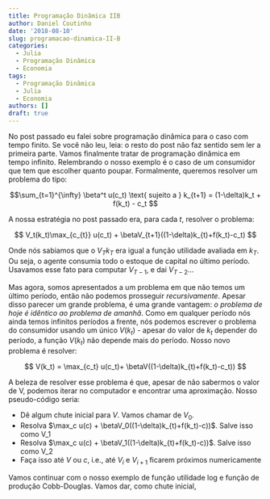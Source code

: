 ```yaml
---
title: Programação Dinâmica IIB
author: Daniel Coutinho
date: '2018-08-10'
slug: programacao-dinamica-II-B
categories:
  - Julia
  - Programação Dinâmica
  - Economia
tags:
  - Programação Dinâmica
  - Julia
  - Economia
authors: []
draft: true
---
```


No post passado eu falei sobre programação dinâmica para o caso com tempo finito. Se você não leu, leia: o resto do post não faz sentido sem ler a primeira parte. Vamos finalmente tratar de programação dinâmica em tempo infinito. Relembrando o nosso exemplo é o caso de um consumidor que tem que escolher quanto poupar. Formalmente, queremos resolver um problema do tipo:

$$\sum_{t=1}^{\infty} \beta^t u(c_t) \text{ sujeito a } k_{t+1} = (1-\delta)k_t + f(k_t) - c_t $$

A nossa estratégia no post passado era, para cada $t$, resolver o problema:

$$ V_t(k_t)\max_{c_{t}} u(c_t) + \betaV_{t+1}((1-\delta)k_{t)+f(k_t)-c_t) $$

Onde nós sabiamos que o $V_T{k_T}$ era igual a função utilidade avaliada em $k_T$. Ou seja, o agente consumia todo o estoque de capital no último período. Usavamos esse fato para computar $V_{T-1}$, e dai $V_{T-2}$...

Mas agora, somos apresentados a um problema em que não temos um último período, então não podemos prosseguir *recursivamente*. Apesar disso parecer um grande problema, é uma grande vantagem: *o problema de hoje é idêntico ao problema de amanhã*. Como em qualquer período nós ainda temos infinitos períodos a frente, nós podemos escrever o problema do consumidor usando um único $V(k_t)$ - apesar do valor de $k_t$ depender do período, a função $V(k_t)$ não depende mais do período. Nosso novo problema é resolver:

$$ V(k_t) = \max_{c_t} u(c_t)+ \betaV((1-\delta)k_{t)+f(k_t)-c_t)) $$

A beleza de resolver esse problema é que, apesar de não sabermos o valor de V, podemos iterar no computador e encontrar uma aproximação. Nosso pseudo-código seria:

* Dê algum chute inicial para $V$. Vamos chamar de $V_0$.
* Resolva $\max_c u(c) + \betaV_0((1-\delta)k_{t)+f(k_t)-c))$. Salve isso como V_1
* Resolva $\max_c u(c) + \betaV_1((1-\delta)k_{t)+f(k_t)-c))$. Salve isso como V_2
* Faça isso até $V$ ou $c$, i.e., até $V_{i}$ e $V_{i+1}$ ficarem próximos numericamente

 Vamos continuar com o nosso exemplo de função utilidade log e função de produção Cobb-Douglas. Vamos dar, como chute inicial, 
